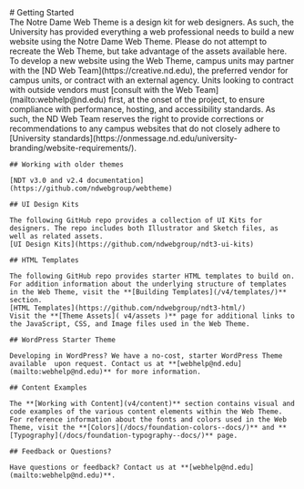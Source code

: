 
<Meta title="Getting Started" />

<div className="sb-container sb-unstyled">
  <div className='sb-section-title'>
    # Getting Started
  </div>
  <div className="sb-section">
    The Notre Dame Web Theme is a design kit for web designers. As such, the University has provided everything a web professional needs to build a new website using the Notre Dame Web Theme. Please do not attempt to recreate the Web Theme, but take advantage of the assets available here.
    To develop a new website using the Web Theme, campus units may partner with the [ND Web Team](https://creative.nd.edu), the preferred vendor for campus units, or contract with an external agency. Units looking to contract with outside vendors must [consult with the Web Team](mailto:webhelp@nd.edu) first, at the onset of the project, to ensure compliance with performance, hosting, and accessibility standards. As such, the ND Web Team reserves the right to provide corrections or recommendations to any campus websites that do not closely adhere to [University standards](https://onmessage.nd.edu/university-branding/website-requirements/).

    ## Working with older themes

    [NDT v3.0 and v2.4 documentation](https://github.com/ndwebgroup/webtheme)

    ## UI Design Kits

    The following GitHub repo provides a collection of UI Kits for designers. The repo includes both Illustrator and Sketch files, as well as related assets.
    [UI Design Kits](https://github.com/ndwebgroup/ndt3-ui-kits)

    ## HTML Templates

    The following GitHub repo provides starter HTML templates to build on. For addition information about the underlying structure of templates in the Web Theme, visit the **[Building Templates](/v4/templates/)** section.
    [HTML Templates](https://github.com/ndwebgroup/ndt3-html/)
    Visit the **[Theme Assets]( v4/assets )** page for additional links to the JavaScript, CSS, and Image files used in the Web Theme.

    ## WordPress Starter Theme

    Developing in WordPress? We have a no-cost, starter WordPress Theme available  upon request. Contact us at **[webhelp@nd.edu](mailto:webhelp@nd.edu)** for more information.

    ## Content Examples

    The **[Working with Content](v4/content)** section contains visual and code examples of the various content elements within the Web Theme.
    For reference information about the fonts and colors used in the Web Theme, visit the **[Colors](/docs/foundation-colors--docs/)** and **[Typography](/docs/foundation-typography--docs/)** page.

    ## Feedback or Questions?

    Have questions or feedback? Contact us at **[webhelp@nd.edu](mailto:webhelp@nd.edu)**.
  </div>
</div>